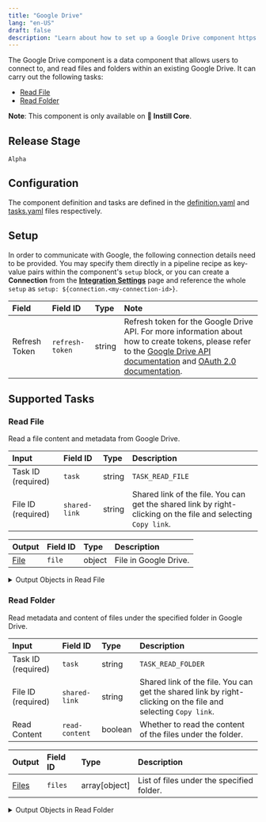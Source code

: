 ```yaml
---
title: "Google Drive"
lang: "en-US"
draft: false
description: "Learn about how to set up a Google Drive component https://github.com/instill-ai/instill-core"
---
```


The Google Drive component is a data component that allows users to connect to, and read files and folders within an existing Google Drive.
It can carry out the following tasks:
- [Read File](#read-file)
- [Read Folder](#read-folder)

**Note**: This component is only available on **🔮 Instill Core**.


## Release Stage

`Alpha`



## Configuration

The component definition and tasks are defined in the [definition.yaml](https://github.com/instill-ai/pipeline-backend/blob/main/pkg/component/data/googledrive/v0/config/definition.yaml) and [tasks.yaml](https://github.com/instill-ai/pipeline-backend/blob/main/pkg/component/data/googledrive/v0/config/tasks.yaml) files respectively.




## Setup


In order to communicate with Google, the following connection details need to be
provided. You may specify them directly in a pipeline recipe as key-value pairs
within the component's `setup` block, or you can create a **Connection** from
the [**Integration Settings**](https://www.instill.tech/docs/pipeline/integration)
page and reference the whole `setup` as `setup:
${connection.<my-connection-id>}`.

<div class="markdown-col-no-wrap" data-col-1 data-col-2>

| Field | Field ID | Type | Note |
| :--- | :--- | :--- | :--- |
| Refresh Token | `refresh-token` | string | Refresh token for the Google Drive API. For more information about how to create tokens, please refer to the <a href="https://developers.google.com/drive/api/v3/about-auth">Google Drive API documentation</a> and <a href="https://developers.google.com/identity/protocols/oauth2" >OAuth 2.0 documentation</a>.  |

</div>





## Supported Tasks

### Read File

Read a file content and metadata from Google Drive.

<div class="markdown-col-no-wrap" data-col-1 data-col-2>

| Input | Field ID | Type | Description |
| :--- | :--- | :--- | :--- |
| Task ID (required) | `task` | string | `TASK_READ_FILE` |
| File ID (required) | `shared-link` | string | Shared link of the file. You can get the shared link by right-clicking on the file and selecting `Copy link`. |
</div>






<div class="markdown-col-no-wrap" data-col-1 data-col-2>

| Output | Field ID | Type | Description |
| :--- | :--- | :--- | :--- |
| [File](#read-file-file) | `file` | object | File in Google Drive. |
</div>

<details>
<summary> Output Objects in Read File</summary>

<h4 id="read-file-file">File</h4>

<div class="markdown-col-no-wrap" data-col-1 data-col-2>

| Field | Field ID | Type | Note |
| :--- | :--- | :--- | :--- |
| Content | `content` | string | Base64 encoded content of the binary file without the `data:[MIME_TYPE];base64,` prefix. Google Sheets will be exported as CSV, Google Docs as PDF, and Google Slides as PDF. If the file is not a Google file, the content will be the same as the original file. |
| Created time | `created-time` | string | Time when the file was created. Format: `YYYY-MM-DDTHH:MM:SSZ`. |
| ID | `id` | string | Unique ID of the file. |
| MD5 checksum | `md5-checksum` | string | MD5 checksum of the file. This reflects every change made to the file on the server, even those not visible to the user. |
| MIME type | `mime-type` | string | MIME type of the file. For example, `application/pdf`, `text/csv`, `image/jpeg`, etc. |
| Modified time | `modified-time` | string | Time when the file was last modified. Format: `YYYY-MM-DDTHH:MM:SSZ`. |
| Name | `name` | string | Name of the file. The file extension will be added automatically based on the exported MIME type. For example, Google Sheets will be exported as CSV, Google Docs as PDF, and Google Slides as PDF. If the file is a Google Sheet and the name is `MySheet`, the exported file will be `MySheet.csv`. If the file is not a Google file, the name will be used as is. |
| Size | `size` | integer | Size of the file in bytes. |
| Version | `version` | integer | Version of the file in Google Drive. |
| Web Content Link | `web-content-link` | string | Link for downloading the content of the file in a browser. |
| Web View Link | `web-view-link` | string | Link for opening the file in a relevant Google editor or viewer in a browser. Usually, web view link is same as shared link. |
</div>
</details>


### Read Folder

Read metadata and content of files under the specified folder in Google Drive.

<div class="markdown-col-no-wrap" data-col-1 data-col-2>

| Input | Field ID | Type | Description |
| :--- | :--- | :--- | :--- |
| Task ID (required) | `task` | string | `TASK_READ_FOLDER` |
| File ID (required) | `shared-link` | string | Shared link of the file. You can get the shared link by right-clicking on the file and selecting `Copy link`. |
| Read Content | `read-content` | boolean | Whether to read the content of the files under the folder. |
</div>






<div class="markdown-col-no-wrap" data-col-1 data-col-2>

| Output | Field ID | Type | Description |
| :--- | :--- | :--- | :--- |
| [Files](#read-folder-files) | `files` | array[object] | List of files under the specified folder. |
</div>

<details>
<summary> Output Objects in Read Folder</summary>

<h4 id="read-folder-files">Files</h4>

<div class="markdown-col-no-wrap" data-col-1 data-col-2>

| Field | Field ID | Type | Note |
| :--- | :--- | :--- | :--- |
| Content | `content` | string | Base64 encoded content of the binary file without the `data:[MIME_TYPE];base64,` prefix. Google Sheets will be exported as CSV, Google Docs as PDF, and Google Slides as PDF. If the file is not a Google file, the content will be the same as the original file. |
| Created time | `created-time` | string | Time when the file was created. Format: `YYYY-MM-DDTHH:MM:SSZ`. |
| ID | `id` | string | Unique ID of the file. |
| MD5 checksum | `md5-checksum` | string | MD5 checksum of the file. This reflects every change made to the file on the server, even those not visible to the user. |
| MIME type | `mime-type` | string | MIME type of the file. For example, `application/pdf`, `text/csv`, `image/jpeg`, etc. |
| Modified time | `modified-time` | string | Time when the file was last modified. Format: `YYYY-MM-DDTHH:MM:SSZ`. |
| Name | `name` | string | Name of the file. The file extension will be added automatically based on the exported MIME type. For example, Google Sheets will be exported as CSV, Google Docs as PDF, and Google Slides as PDF. If the file is a Google Sheet and the name is `MySheet`, the exported file will be `MySheet.csv`. If the file is not a Google file, the name will be used as is. |
| Size | `size` | integer | Size of the file in bytes. |
| Version | `version` | integer | Version of the file in Google Drive. |
| Web Content Link | `web-content-link` | string | Link for downloading the content of the file in a browser. |
| Web View Link | `web-view-link` | string | Link for opening the file in a relevant Google editor or viewer in a browser. Usually, web view link is same as shared link. |
</div>
</details>



